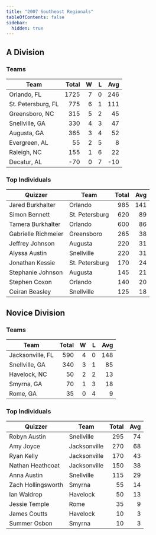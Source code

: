 ```yaml
---
title: "2007 Southeast Regionals"
tableOfContents: false
sidebar:
  hidden: true
---
```


## A Division

### Teams

| Team               | Total |    W |    L |  Avg |
| ------------------ | ----: | ---: | ---: | ---: |
| Orlando, FL        |  1725 |    7 |    0 |  246 |
| St. Petersburg, FL |   775 |    6 |    1 |  111 |
| Greensboro, NC     |   315 |    5 |    2 |   45 |
| Snellville, GA     |   330 |    4 |    3 |   47 |
| Augusta, GA        |   365 |    3 |    4 |   52 |
| Evergreen, AL      |    55 |    2 |    5 |    8 |
| Raleigh, NC        |   155 |    1 |    6 |   22 |
| Decatur, AL        |   -70 |    0 |    7 |  -10 |

### Top Individuals

| Quizzer             | Team           | Total |  Avg |
| ------------------- | -------------- | ----: | ---: |
| Jared Burkhalter    | Orlando        |   985 |  141 |
| Simon Bennett       | St. Petersburg |   620 |   89 |
| Tamera Burkhalter   | Orlando        |   600 |   86 |
| Gabrielle Richmeier | Greensboro     |   265 |   38 |
| Jeffrey Johnson     | Augusta        |   220 |   31 |
| Alyssa Austin       | Snellville     |   220 |   31 |
| Jonathan Kessie     | St. Petersburg |   170 |   24 |
| Stephanie Johnson   | Augusta        |   145 |   21 |
| Stephen Coxon       | Orlando        |   140 |   20 |
| Ceiran Beasley      | Snellville     |   125 |   18 |

## Novice Division

### Teams

| Team             | Total |    W |    L |  Avg |
| ---------------- | ----: | ---: | ---: | ---: |
| Jacksonville, FL |   590 |    4 |    0 |  148 |
| Snellville, GA   |   340 |    3 |    1 |   85 |
| Havelock, NC     |    50 |    2 |    2 |   13 |
| Smyrna, GA       |    70 |    1 |    3 |   18 |
| Rome, GA         |    35 |    0 |    4 |    9 |

### Top Individuals

| Quizzer            | Team         | Total |  Avg |
| ------------------ | ------------ | ----: | ---: |
| Robyn Austin       | Snellville   |   295 |   74 |
| Amy Joyce          | Jacksonville |   270 |   68 |
| Ryan Kelly         | Jacksonville |   170 |   43 |
| Nathan Heathcoat   | Jacksonville |   150 |   38 |
| Anna Austin        | Snellville   |   115 |   29 |
| Zach Hollingsworth | Smyrna       |    55 |   14 |
| Ian Waldrop        | Havelock     |    50 |   13 |
| Jessie Temple      | Rome         |    35 |    9 |
| James Coutts       | Havelock     |    10 |    3 |
| Summer Osbon       | Smyrna       |    10 |    3 |

